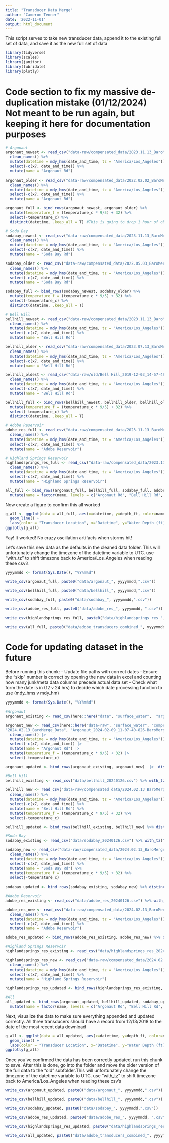 ```yaml
---
title: "Transducer Data Merge"
author: "Cameron Tenner"
date: '2022-11-01'
output: html_document
---
```

This script serves to take new transducer data, append it to the existing full set of data, and save it as the new full set of data

```r
library(tidyverse)
library(scales)
library(janitor)
library(lubridate)
library(plotly)
```

# Code section to fix my massive de-duplication mistake (01/12/2024) Not meant to be run again, but keeping it here for documentation purposes
```r
# Argonaut
argonaut_newest <- read_csv("data-raw/compensated_data/2023.11.13_BaroMerge_Data/Argonaut_Append_2023-11-13_09-59-48-256-BaroMerge.csv", skip = 89) %>% 
  clean_names() %>% 
  mutate(datetime = mdy_hms(date_and_time, tz = "America/Los_Angeles")) %>% 
  select(-c(x7, date_and_time)) %>% 
  mutate(name = "Argonaut Rd")

argonaut_older <- read_csv("data-raw/compensated_data/2022.02.02_BaroMerge_Data/Argonaut_Append_2022-02-02_11-36-37-840-BaroMerge.csv", skip = 82) %>% 
  clean_names() %>% 
  mutate(datetime = mdy_hms(date_and_time, tz = "America/Los_Angeles")) %>% 
  select(-c(x7, date_and_time)) %>% 
  mutate(name = "Argonaut Rd")

argonaut_full <- bind_rows(argonaut_newest, argonaut_older) %>% 
  mutate(temperature_f = (temperature_c * 9/5) + 32) %>% 
  select(-temperature_c) %>% 
  distinct(datetime, .keep_all = T) #This is going to drop 1 hour of observations every November when DSL ends. There are ways to fix this but I don't have enough time right now, and it's not worth saving 4 observations out of 400k

# Soda Bay 
sodabay_newest <- read_csv("data-raw/compensated_data/2023.11.13_BaroMerge_Data/Soda Bay_Append_2023-11-13_09-43-19-061-BaroMerge.csv", skip = 92) %>% 
  clean_names() %>% 
  mutate(datetime = mdy_hms(date_and_time, tz = "America/Los_Angeles")) %>% 
  select(-c(x7, date_and_time)) %>% 
  mutate(name = "Soda Bay Rd")

sodabay_older <- read_csv("data-raw/compensated_data/2022.05.03_BaroMerge_Data/Soda Bay_Append_2022-05-03_08-36-53-580-BaroMerge.csv", skip = 86) %>% 
  clean_names() %>% 
  mutate(datetime = mdy_hms(date_and_time, tz = "America/Los_Angeles")) %>% 
  select(-c(x7, date_and_time)) %>% 
  mutate(name = "Soda Bay Rd")

sodabay_full <- bind_rows(sodabay_newest, sodabay_older) %>% 
  mutate(temperature_f = (temperature_c * 9/5) + 32) %>% 
  select(-temperature_c) %>% 
  distinct(datetime, .keep_all = T)

# Bell Hill
bellhill_newest <- read_csv("data-raw/compensated_data/2023.11.13_BaroMerge_Data/Bell Hill_Append_2023-11-13_12-04-52-383-BaroMerge.csv", skip = 111) %>% 
  clean_names() %>% 
  mutate(datetime = mdy_hms(date_and_time, tz = "America/Los_Angeles")) %>% 
  select(-c(x7, date_and_time)) %>% 
  mutate(name = "Bell Hill Rd")

bellhill_older <- read_csv("data-raw/compensated_data/2023.07.13_BaroMerge_Data/Bell Hill_Append_2023-07-13_10-40-43-837-BaroMerge.csv", skip = 105) %>% 
  clean_names() %>% 
  mutate(datetime = mdy_hms(date_and_time, tz = "America/Los_Angeles")) %>% 
  select(-c(x7, date_and_time)) %>% 
  mutate(name = "Bell Hill Rd")

bellhill_oldest <- read_csv("data-raw/old/Bell Hill_2019-12-03_14-57-48-016-BaroMerge.csv", skip = 75) %>% 
  clean_names() %>% 
  mutate(datetime = mdy_hms(date_and_time, tz = "America/Los_Angeles")) %>% 
  select(-c(x7, date_and_time)) %>% 
  mutate(name = "Bell Hill Rd")

bellhill_full <- bind_rows(bellhill_newest, bellhill_older, bellhill_oldest) %>% 
  mutate(temperature_f = (temperature_c * 9/5) + 32) %>% 
  select(-temperature_c) %>% 
  distinct(datetime, .keep_all = T)

# Adobe Reservoir
adobe_res_full <- read_csv("data-raw/compensated_data/2023.11.13_BaroMerge_Data/Adobe Reservoir Outlet_Append_2023-11-13_11-14-32-956-BaroMerge.csv", skip = 74) %>% 
  clean_names() %>% 
  mutate(datetime = mdy_hms(date_and_time, tz = "America/Los_Angeles")) %>% 
  select(-c(x7, date_and_time)) %>% 
  mutate(name = "Adobe Reservoir")

# Highland Springs Reservoir
highlandsprings_res_full <- read_csv("data-raw/compensated_data/2023.11.13_BaroMerge_Data/Highland Springs Outlet_Append_2023-11-13_10-48-24-150-BaroMerge.csv", skip = 75) %>% 
  clean_names() %>% 
  mutate(datetime = mdy_hms(date_and_time, tz = "America/Los_Angeles")) %>% 
  select(-c(x7, date_and_time)) %>% 
  mutate(name = "Highland Springs Reservoir")

all_full <- bind_rows(argonaut_full, bellhill_full, sodabay_full, adobe_res_full, highlandsprings_res_full) %>% 
  mutate(name = factor(name, levels = c("Argonaut Rd", "Bell Hill Rd", "Soda Bay Rd", "Adobe Reservoir", "Highland Springs Reservoir")))
```

Now create a figure to confirm this all worked
```r
g_all <- ggplot(data = all_full, aes(x=datetime, y=depth_ft, color=name)) +     
  geom_line() + 
  labs(color = "Transducer Location", x="Datetime", y="Water Depth (ft)")
ggplotly(g_all)
```

Yay! It worked! No crazy oscillation artifacts when storms hit! 

Let's save this new data as the defaults in the cleaned data folder. This will unfortunately change the timezone of the datetime variable to UTC. use "with_tz" to shift timezone back to America/Los_Angeles when reading these csv's
```r
yyyymmdd <- format(Sys.Date(), "%Y%m%d")

write_csv(argonaut_full, paste0("data/argonaut_", yyyymmdd,".csv"))

write_csv(bellhill_full, paste0("data/bellhill_", yyyymmdd,".csv"))

write_csv(sodabay_full, paste0("data/sodabay_", yyyymmdd,".csv"))

write_csv(adobe_res_full, paste0("data/adobe_res_", yyyymmdd, ".csv"))

write_csv(highlandsprings_res_full, paste0("data/highlandsprings_res_", yyyymmdd, ".csv"))

write_csv(all_full, paste0("data/adobe_transducers_combined_", yyyymmdd,".csv"))
```


# Code for updating dataset in the future
Before running this chunk:
- Update file paths with correct dates
- Ensure the "skip" number is correct by opening the new data in excel and counting how many junk/meta data columns precede actual data set
- Check what form the date is in (12 v 24 hrs) to decide which date processing function to use (mdy_hms v mdy_hm)
```r
yyyymmdd <- format(Sys.Date(), "%Y%m%d")

#Argonaut 
argonaut_existing <- read_csv(here::here("data", "surface_water",  "argonaut_20240213.csv")) %>% with_tz("America/Los_Angeles")

argonaut_new <- read_csv(here::here("data-raw", "surface_water", "compensated_data", 
"2024.02.13_BaroMerge_Data", "Argonaut_2024-02-09_11-07-40-826-BaroMerge.csv"), skip = 90) |> 
  clean_names() |> 
  mutate(datetime = mdy_hms(date_and_time, tz = "America/Los_Angeles")) |> 
  select(-c(x7, date_and_time)) |> 
  mutate(name = "Argonaut Rd") |> 
  mutate(temperature_f = (temperature_c * 9/5) + 32) |> 
  select(-temperature_c) 

argonaut_updated <- bind_rows(argonaut_existing, argonaut_new)  |>  distinct(datetime, .keep_all = T) #This is going to drop 1 hour of observations every November when DSL ends. There are ways to fix this but I don't have enough time right now, and it's not worth saving a handful of observations out of hundreds of thousands. Four NA values a year is okay for now. 

#Bell Hill
bellhill_existing <- read_csv("data/bellhill_20240126.csv") %>% with_tz("America/Los_Angeles")

bellhill_new <- read_csv("data-raw/compensated_data/2024.02.13_BaroMerge_Data/Bell Hill_2024-02-09_11-40-58-126-BaroMerge.csv", skip = 112) %>% 
  clean_names() %>% 
  mutate(datetime = mdy_hms(date_and_time, tz = "America/Los_Angeles")) %>% 
  select(-c(x7, date_and_time)) %>% 
  mutate(name = "Bell Hill Rd") %>% 
  mutate(temperature_f = (temperature_c * 9/5) + 32) %>% 
  select(-temperature_c) 

bellhill_updated <- bind_rows(bellhill_existing, bellhill_new) %>% distinct(datetime, .keep_all = T)

#Soda Bay
sodabay_existing <- read_csv("data/sodabay_20240126.csv") %>% with_tz("America/Los_Angeles")

sodabay_new <- read_csv("data-raw/compensated_data/2024.02.13_BaroMerge_Data/Soda Bay_2024-02-09_09-57-02-508-BaroMerge.csv", skip = 93) %>% 
  clean_names() %>% 
  mutate(datetime = mdy_hms(date_and_time, tz = "America/Los_Angeles")) %>% 
  select(-c(x7, date_and_time)) %>% 
  mutate(name = "Soda Bay Rd") %>% 
  mutate(temperature_f = (temperature_c * 9/5) + 32) %>% 
  select(-temperature_c) 

sodabay_updated <- bind_rows(sodabay_existing, sodabay_new) %>% distinct(datetime, .keep_all = T)

#Adobe Reservoir
adobe_res_existing <- read_csv("data/adobe_res_20240126.csv") %>% with_tz("America/Los_Angeles")

adobe_res_new <- read_csv("data-raw/compensated_data/2024.02.13_BaroMerge_Data/Adobe Reservoir Outlet_2024-02-09_12-16-10-611-BaroMerge.csv", skip = 75) %>% 
  clean_names() %>% 
  mutate(datetime = mdy_hms(date_and_time, tz = "America/Los_Angeles")) %>% 
  select(-c(x7, date_and_time)) %>% 
  mutate(name = "Adobe Reservoir")

adobe_res_updated <- bind_rows(adobe_res_existing, adobe_res_new) %>% distinct(datetime, .keep_all = T)

#Highland Springs Reservoir 
highlandsprings_res_existing <- read_csv("data/highlandsprings_res_20240126.csv") %>% with_tz("America/Los_Angeles")

highlandsprings_res_new <- read_csv("data-raw/compensated_data/2024.02.13_BaroMerge_Data/Highland Springs Outlet_2024-02-09_11-27-56-555-BaroMerge.csv", skip = 76) %>% 
  clean_names() %>% 
  mutate(datetime = mdy_hms(date_and_time, tz = "America/Los_Angeles")) %>% 
  select(-c(x7, date_and_time)) %>% 
  mutate(name = "Highland Springs Reservoir")

highlandsprings_res_updated <- bind_rows(highlandsprings_res_existing, highlandsprings_res_new) %>% distinct(datetime, .keep_all = T)

#All 
all_updated <- bind_rows(argonaut_updated, bellhill_updated, sodabay_updated, adobe_res_updated, highlandsprings_res_updated) %>% 
  mutate(name = factor(name, levels = c("Argonaut Rd", "Bell Hill Rd", "Soda Bay Rd", "Adobe Reservoir", "Highland Springs Reservoir")))
```


Next, visualize the data to make sure everything appended and updated correctly. All three transducers should have a record from 12/13/2018 to the date of the most recent data download
```r
g_all <- ggplot(data = all_updated, aes(x=datetime, y=depth_ft, color=name)) +     
  geom_line() + 
  labs(color = "Transducer Location", x="Datetime", y="Water Depth (ft)")
ggplotly(g_all)
```

Once you've confirmed the data has been correctly updated, run this chunk to save. After this is done, go into the folder and move the older version of the full data to the "old" subfolder.This will unfortunately change the timezone of the datetime variable to UTC. use "with_tz" to shift timezone back to America/Los_Angeles when reading these csv's
```r
write_csv(argonaut_updated, paste0("data/argonaut_", yyyymmdd,".csv"))

write_csv(bellhill_updated, paste0("data/bellhill_", yyyymmdd,".csv"))

write_csv(sodabay_updated, paste0("data/sodabay_", yyyymmdd,".csv"))

write_csv(adobe_res_updated, paste0("data/adobe_res_", yyyymmdd, ".csv"))

write_csv(highlandsprings_res_updated, paste0("data/highlandsprings_res_", yyyymmdd, ".csv"))

write_csv(all_updated, paste0("data/adobe_transducers_combined_", yyyymmdd,".csv"))
```
